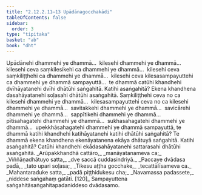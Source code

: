 ```yaml
---
title: "2.12.2.11–13 Upādānagocchakādi"
tableOfContents: false
sidebar:
  order: 3
type: "tipitaka"
basket: "ab"
book: "dht"
---
```



<DynamicBreadcrumb />

<Division number="446" book="dht">

<Paragraph number="542" book="dht">
Upādānehi dhammehi ye dhammā…  kilesehi dhammehi ye dhammā…  kilesehi ceva saṃkilesikehi ca dhammehi ye dhammā…  kilesehi ceva saṃkiliṭṭhehi ca dhammehi ye dhammā…  kilesehi ceva kilesasampayuttehi ca dhammehi ye dhammā sampayuttā…  te dhammā catūhi khandhehi dvīhāyatanehi dvīhi dhātūhi saṅgahitā. Katihi asaṅgahitā? Ekena khandhena dasahāyatanehi soḷasahi dhātūhi asaṅgahitā.
</Paragraph>

</Division>
<Division number="447" book="dht">

<Paragraph number="543" book="dht">
Saṃkiliṭṭhehi ceva no ca kilesehi dhammehi ye dhammā…  kilesasampayuttehi ceva no ca kilesehi dhammehi ye dhammā…  savitakkehi dhammehi ye dhammā…  savicārehi dhammehi ye dhammā…  sappītikehi dhammehi ye dhammā…  pītisahagatehi dhammehi ye dhammā…  sukhasahagatehi dhammehi ye dhammā…  upekkhāsahagatehi dhammehi ye dhammā sampayuttā, te dhammā katihi khandhehi katihāyatanehi katihi dhātūhi saṅgahitā? Te dhammā ekena khandhena ekenāyatanena ekāya dhātuyā saṅgahitā. Katihi asaṅgahitā? Catūhi khandhehi ekādasahāyatanehi sattarasahi dhātūhi asaṅgahitā.
</Paragraph>

<Paragraph number="544" type="verses" book="dht">
_Arūpakkhandhā cattāro,_  
_manāyatanameva ca;_  
_Viññāṇadhātuyo satta,_  
_dve saccā cuddasindriyā._  

</Paragraph>

<Paragraph number="545" type="verses" book="dht">
_Paccaye dvādasa padā,_  
_tato upari soḷasa;_  
_Tikesu aṭṭha gocchake,_  
_tecattālīsameva ca._  

</Paragraph>

<Paragraph number="546" type="verses" book="dht">
_Mahantaraduke satta,_  
_padā piṭṭhidukesu cha;_  
_Navamassa padassete,_  
_niddese saṅgahaṃ gatāti. [120]_  


</Paragraph>
</Division>

<Paragraph number="547" type="center" book="dht">
Sampayuttena saṅgahitāsaṅgahitapadaniddeso dvādasamo.
</Paragraph>